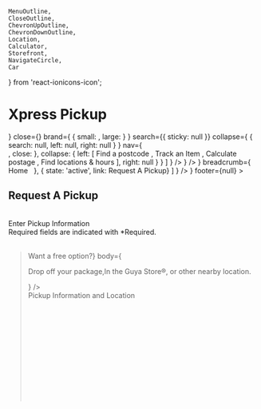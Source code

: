     MenuOutline,
    CloseOutline,
    ChevronUpOutline,
    ChevronDownOutline,
    Location,
    Calculator,
    Storefront,
    NavigateCircle,
    Car
} from 'react-ionicons-icon';



<Meta title="pages/XpressPickup" component={XpressView} />


# Xpress Pickup

<Canvas>
    <Story name='Basic'>
        <XpressView 
            header={
                <Navbar
                    open={<MenuOutline size="49px" />}
                    close={<CloseOutline size="30px" />}
                    brand={
                        {
                            small: <Logo src='/images/xpress-logo.png' size='sm'/>,
                            large: <Logo src='/images/xpress-logo.png' size='sm'/>
                        }
                    }
                    search={{
                        sticky: null
                    }}
                    collapse={ 
                        {
                            search: null,
                            left: null,
                            right: null
                        }
                    }
                    nav={
                       <Nav
                            type='single'
                            navs={
                                [
                                    {
                                        type: 'collapse',
                                        faciliter: {
                                            text: 'Tools',
                                            open: <ChevronDownOutline size="20px" />,
                                            close: <ChevronUpOutline size="20px" />
                                        },
                                        collapse: {
                                            left: [
                                                <Link theme="red" variant="nav-red">
                                                    <span><Location size="20px" /></span>
                                                    Find a postcode
                                                </Link>,
                                                <Link theme="red" variant="nav-red">
                                                    <span><NavigateCircle size="20px" /></span>
                                                    Track an Item
                                                </Link>,
                                                <Link theme="red" variant="nav-red">
                                                    <span><Calculator size="20px" /></span>
                                                    Calculate postage
                                                </Link>,
                                                <Link theme="red" variant="nav-red">
                                                    <span><Storefront size="20px" /></span>
                                                    Find locations & hours
                                                </Link>
                                            ],
                                            right: null
                                        }
                                    }
                                ]
                            }
                        />
                    }
                />
            }
            breadcrumb={
                <Breadcrumb
                    theme="red"
                    lists={
                        [
                            { state: 'none', link: <Link theme="red" cls="white">Home &nbsp;</Link> },
                            { state: 'active', link: <Link theme="red" cls="white">Request A Pickup</Link>}
                        ]
                    }
                />
            }
            footer={null}
         >
            <div>
                    <h1 className="theme-red typography typography--header">Request A Pickup</h1>
                    <br/>
                    <div className="container container--rnd" style={{width: "100%"}}>
                        <div className="container__body" style={{overflowY: "visible"}}>
                            <div>
                                <Typography size='h2' theme="red">Enter Pickup Information</Typography>
                                <br />
                                <Typography size="xs" theme="red">Required fields are indicated with *Required.</Typography>
                            </div>
                            <div className="divider" />
                            <br />
                            <Blockquote
                                type='notification'
                                theme='royal-blue'
                                variant='danger'
                                header={<Typography size="xs">Want a free option?</Typography>}
                                body={
                                    <p>
                                    <Link href="to-stores-and-location" theme="red">Drop off your package,</Link>In the Guya Store®, or other nearby location.
                                    </p>
                                }
                            />
                            <br />
                            <div style={{border: "1px solid #c7c7c7", padding: "30px", textAlign: "center"}}>
                                <span style={{marginRight: "10px"}}>
                                    <Car />
                                </span>
                                <span>
                                    <Typography size='h3' theme="red">Pickup Information and Location</Typography>
                                </span>
                                <br/>
                                <div className="divider" />
                                <br /><br />
                                <div className="row">
                                    <div className="col-md-6">
                                        <div className="col-md-10">
                                            <Field theme="red" label="Company or Name: *" description="" placeholder="" />
                                            <br /><br />
                                            <Field theme="red" label="Email address (optional):" description="" placeholder="" />
                                            <br /><br />
                                            <Field theme="red" label="Phone number: *" description="" placeholder="" />
                                            <br /><br />
                                        </div>
                                    </div>
                                    <div className="col-md-6">
                                        <div className="col-md-10">
                                            <Field theme="red" label="Company or Name: *" description="" placeholder="" />
                                            <br /><br />
                                            <Field theme="red" label="Email address (optional):" description="" placeholder="" />
                                            <br /><br />
                                            <Field theme="red" label="Phone number: *" description="" placeholder="" />
                                        </div>
                                    </div>
                                </div>
                            </div>
                        </div>
                    </div>
                </div>
         </XpressView>
    </Story>
</Canvas>